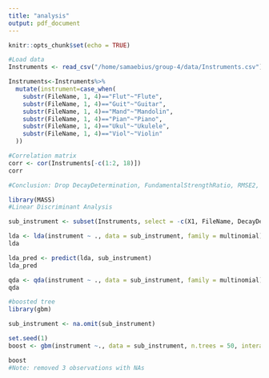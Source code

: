 ```yaml
---
title: "analysis"
output: pdf_document
---
```


```r
knitr::opts_chunk$set(echo = TRUE)
```

```r
#Load data
Instruments <- read_csv("/home/samaebius/group-4/data/Instruments.csv")

Instruments<-Instruments%>%
  mutate(instrument=case_when(
    substr(FileName, 1, 4)=="Flut"~"Flute",
    substr(FileName, 1, 4)=="Guit"~"Guitar",
    substr(FileName, 1, 4)=="Mand"~"Mandolin",
    substr(FileName, 1, 4)=="Pian"~"Piano",
    substr(FileName, 1, 4)=="Ukul"~"Ukulele",
    substr(FileName, 1, 4)=="Viol"~"Violin"
  ))

#Correlation matrix
corr <- cor(Instruments[-c(1:2, 18)])
corr

#Conclusion: Drop DecayDetermination, FundamentalStrengthRatio, RMSE2, RMSE3
```

```r
library(MASS)
#Linear Discriminant Analysis

sub_instrument <- subset(Instruments, select = -c(X1, FileName, DecayDetermination, DecaySignificance, FundamentalStrengthRatio, RMSE2, RMSE3, RMSE1, r_squared1, r_squared2, r_squared3))

lda <- lda(instrument ~ ., data = sub_instrument, family = multinomial)
lda

lda_pred <- predict(lda, sub_instrument)
lda_pred
```

```r
qda <- qda(instrument ~ ., data = sub_instrument, family = multinomial)
qda
```

```r
#boosted tree
library(gbm)

sub_instrument <- na.omit(sub_instrument)

set.seed(1)
boost <- gbm(instrument ~., data = sub_instrument, n.trees = 50, interaction.depth = 1, shrinkage = 0.1, distribution = "multinomial")

boost
#Note: removed 3 observations with NAs
```

